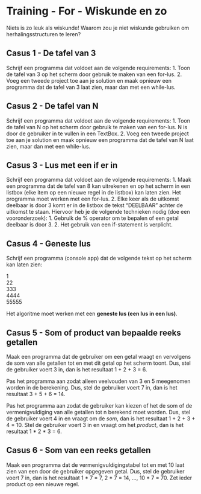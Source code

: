 # Training - For - Wiskunde en zo

Niets is zo leuk als wiskunde! Waarom zou je niet wiskunde gebruiken om herhalingsstructuren te leren?

## Casus 1 - De tafel van 3
Schrijf een programma dat voldoet aan de volgende requirements: 
1. Toon de tafel van 3 op het scherm door gebruik te maken van een for-lus. 
2. Voeg een tweede project toe aan je solution en maak opnieuw een programma dat de tafel van 3 laat zien, maar dan met een while-lus.

## Casus 2 - De tafel van N
Schrijf een programma dat voldoet aan de volgende requirements: 
1. Toon de tafel van N op het scherm door gebruik te maken van een for-lus. N is door de gebruiker in te vullen in een TextBox. 
2. Voeg een tweede project toe aan je solution en maak opnieuw een programma dat de tafel van N laat zien, maar dan met een while-lus.

## Casus 3 - Lus met een if er in
Schrijf een programma dat voldoet aan de volgende requirements: 
1. Maak een programma dat de tafel van 8 kan uitrekenen en op het scherm in een listbox (elke item op een nieuwe regel in de listbox) kan laten zien. Het programma moet werken met een for-lus. 
2. Elke keer als de uitkomst deelbaar is door 3 komt er in de listbox de tekst “DEELBAAR” achter de uitkomst te staan. Hiervoor heb je de volgende technieken nodig (doe een vooronderzoek): 
	1. Gebruik de % operator om te bepalen of een getal deelbaar is door 3. 
	2. Het gebruik van een if-statement is verplicht. 

## Casus 4 - Geneste lus
Schrijf een programma (console app) dat de volgende tekst op het scherm kan laten zien:

1\
22\
333\
4444\
55555

Het algoritme moet werken met een **geneste lus (een lus in een lus)**.

## Casus 5 - Som of product van bepaalde reeks getallen
Maak een programma dat de gebruiker om een getal vraagt en vervolgens de som van alle getallen tot en met dit getal op het scherm toont. Dus, stel de gebruiker voert 3 in, dan is het resultaat 1 + 2 + 3 = 6.

Pas het programma aan zodat alleen veelvouden van 3 en 5 meegenomen worden in de berekening. Dus, stel de gebruiker voert 7 in, dan is het resultaat 3 + 5 + 6 = 14.

Pas het programma aan zodat de gebruiker kan kiezen of het de som of de vermenigvuldiging van alle getallen tot n berekend moet worden. Dus, stel de gebruiker voert 4 in en vraagt om de _som_, dan is het resultaat 1 + 2 + 3 + 4 = 10. Stel de gebruiker voert 3 in en vraagt om het _product_, dan is het resultaat 1 \* 2 \* 3 = 6.

## Casus 6 - Som van een reeks getallen
Maak een programma dat de vermenigvuldigingstabel tot en met 10 laat zien van een door de gebruiker opgegeven getal. Dus, stel de gebruiker voert 7 in, dan is het resultaat 1 \* 7 = 7, 2 \* 7 = 14, ..., 10 \* 7 = 70. Zet ieder product op een nieuwe regel.
